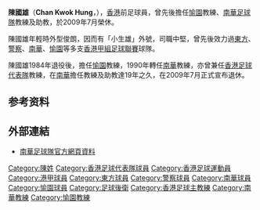 {{noteTA
|G1=足球
}}
{{Football manager infobox
| playername= 陳國雄
| fullname = 陳國雄
| nickname = '''小生雄'''
| image = 
| dateofbirth = {{birth date and age|1949|8|28}}
| cityofbirth = 
| countryofbirth = {{HKG-1945}}
| height = 
| currentclub  = 已退役
| position = 中堅
| years = 1968–1970 <br> 1970–1971 <br> 1971–1972 <br> 1972–1978 <br> 1978–1984
| clubs = [[東方足球隊|東方]]<br>[[警察足球隊|警察]]<br>[[東方足球隊|東方]]<br>[[南華足球隊|南華]]<br>[[愉園體育會|愉園]]
| caps(goals) = ?場 (?球) <br> ?場 (?球) <br> ?場 (?球) <br> ?場 (?球) <br> ?場 (?球)
| nationalyears = 197x–197x
| nationalteam = [[香港足球代表隊|香港]]
| nationalcaps(goals) = ?場 (?球)
| manageryears        = 1984–1990 <br> 1990–1993 <br> 1993–1997
| managerclubs        = [[愉園體育會|愉園]]<br>[[南華足球隊|南華]]教練 <br> [[南華足球隊|南華]]助教
}}

'''陳國雄'''（'''Chan Kwok Hung'''，{{bd|1949年|8月28日}}），[[香港|香港]]前足球員，曾先後擔任[[愉園體育會|愉園]]教練、[[南華足球隊|南華足球隊]]教練及助教，於2009年7月榮休。

陳國雄年輕時外型俊朗，因而有「小生雄」外號，司職中堅，曾先後效力過[[東方足球隊|東方]]、[[警察足球隊|警察]]、[[南華足球隊|南華]]、[[愉園體育會|愉園]]等多支[[香港甲組足球聯賽|香港甲組足球聯賽]]球隊。

陳國雄1984年退役後，擔任[[愉園體育會|愉園]]教練，1990年轉任[[南華足球隊|南華]]教練，亦曾兼任[[香港足球代表隊|香港足球代表隊]]教練，在[[南華足球隊|南華]]擔任教練及助教達19年之久，在2009年7月正式宣布退休。

== 参考资料 ==
{{reflist}}

== 外部連結 ==
* [https://web.archive.org/web/20080818064231/http://www.southchinafc.com/template?series=4&article=114 南華足球隊官方網頁資料]

{{Authority control}}
{{DEFAULTSORT:Chan Kwok Hung}} 
[[Category:陳姓|Category:陳姓]]
[[Category:香港足球代表隊球員|Category:香港足球代表隊球員]]
[[Category:香港足球運動員|Category:香港足球運動員]]
[[Category:港甲球員|Category:港甲球員]]
[[Category:東方球員|Category:東方球員]]
[[Category:警察球員|Category:警察球員]]
[[Category:南華球員|Category:南華球員]]
[[Category:愉園球員|Category:愉園球員]]
[[Category:足球後衛|Category:足球後衛]]
[[Category:香港足球主教練|Category:香港足球主教練]]
[[Category:南華教練|Category:南華教練]]
[[Category:愉園教練|Category:愉園教練]]